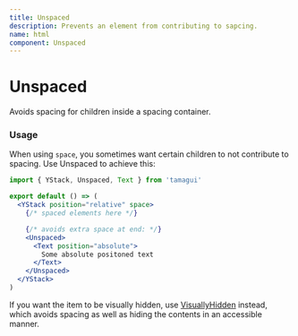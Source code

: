 ```yaml
---
title: Unspaced
description: Prevents an element from contributing to sapcing.
name: html
component: Unspaced
---
```


# Unspaced

<Description>Avoids spacing for children inside a spacing container.</Description>

### Usage

When using `space`, you sometimes want certain children to not contribute to spacing. Use Unspaced to achieve this:

```jsx
import { YStack, Unspaced, Text } from 'tamagui'

export default () => (
  <YStack position="relative" space>
    {/* spaced elements here */}

    {/* avoids extra space at end: */}
    <Unspaced>
      <Text position="absolute">
        Some absolute positoned text
      </Text>
    </Unspaced>
  </YStack>
)
```

If you want the item to be visually hidden, use [VisuallyHidden](/docs/components/visually-hidden) instead, which avoids spacing as well as hiding the contents in an accessible manner.
